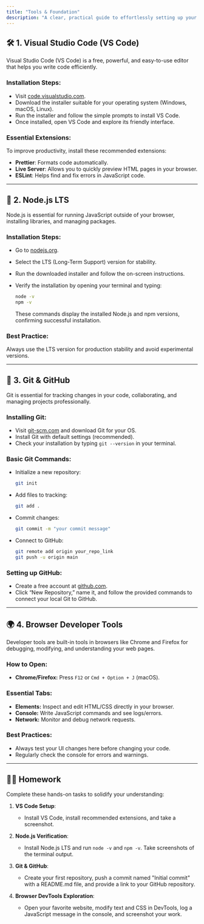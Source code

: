 ```yaml
---
title: "Tools & Foundation"
description: "A clear, practical guide to effortlessly setting up your essential frontend tools, laying a strong foundation for your coding journey."
---
```


## 🛠️ 1. Visual Studio Code (VS Code)

Visual Studio Code (VS Code) is a free, powerful, and easy-to-use editor that helps you write code efficiently.

### Installation Steps:

- Visit [code.visualstudio.com](https://code.visualstudio.com/).
- Download the installer suitable for your operating system (Windows, macOS, Linux).
- Run the installer and follow the simple prompts to install VS Code.
- Once installed, open VS Code and explore its friendly interface.

### Essential Extensions:

To improve productivity, install these recommended extensions:

- **Prettier**: Formats code automatically.
- **Live Server**: Allows you to quickly preview HTML pages in your browser.
- **ESLint**: Helps find and fix errors in JavaScript code.

---

## 🚀 2. Node.js LTS

Node.js is essential for running JavaScript outside of your browser, installing libraries, and managing packages.

### Installation Steps:

- Go to [nodejs.org](https://nodejs.org/en).
- Select the LTS (Long-Term Support) version for stability.
- Run the downloaded installer and follow the on-screen instructions.
- Verify the installation by opening your terminal and typing:

  ```bash
  node -v
  npm -v
  ```

  These commands display the installed Node.js and npm versions, confirming successful installation.

### Best Practice:

Always use the LTS version for production stability and avoid experimental versions.

---

## 🧩 3. Git & GitHub

Git is essential for tracking changes in your code, collaborating, and managing projects professionally.

### Installing Git:

- Visit [git-scm.com](https://git-scm.com/downloads) and download Git for your OS.
- Install Git with default settings (recommended).
- Check your installation by typing `git --version` in your terminal.

### Basic Git Commands:

- Initialize a new repository:

  ```bash
  git init
  ```

- Add files to tracking:

  ```bash
  git add .
  ```

- Commit changes:

  ```bash
  git commit -m "your commit message"
  ```

- Connect to GitHub:

  ```bash
  git remote add origin your_repo_link
  git push -u origin main
  ```

### Setting up GitHub:

- Create a free account at [github.com](https://github.com).
- Click “New Repository,” name it, and follow the provided commands to connect your local Git to GitHub.

---

## 🌍 4. Browser Developer Tools

Developer tools are built-in tools in browsers like Chrome and Firefox for debugging, modifying, and understanding your web pages.

### How to Open:

- **Chrome/Firefox:** Press `F12` or `Cmd + Option + J` (macOS).

### Essential Tabs:

- **Elements:** Inspect and edit HTML/CSS directly in your browser.
- **Console:** Write JavaScript commands and see logs/errors.
- **Network:** Monitor and debug network requests.

### Best Practices:

- Always test your UI changes here before changing your code.
- Regularly check the console for errors and warnings.

---

## 🧑‍💻 Homework

Complete these hands-on tasks to solidify your understanding:

1. **VS Code Setup**:

   - Install VS Code, install recommended extensions, and take a screenshot.

2. **Node.js Verification**:

   - Install Node.js LTS and run `node -v` and `npm -v`. Take screenshots of the terminal output.

3. **Git & GitHub**:

   - Create your first repository, push a commit named "Initial commit" with a README.md file, and provide a link to your GitHub repository.

4. **Browser DevTools Exploration**:

   - Open your favorite website, modify text and CSS in DevTools, log a JavaScript message in the console, and screenshot your work.
